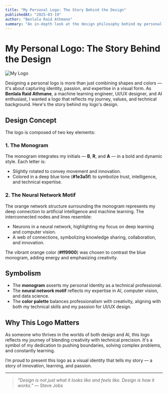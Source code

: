 ```yaml
---
title: "My Personal Logo: The Story Behind the Design"
publishedAt: "2025-03-19"
author: "Benlala Raid Athmane"
summary: "An in-depth look at the design philosophy behind my personal logo."
---
```


# My Personal Logo: The Story Behind the Design

![My Logo](/logo.svg)

Designing a personal logo is more than just combining shapes and colors — it's about capturing identity, passion, and expertise in a visual form. As **Benlala Raid Athmane**, a machine learning engineer, UI/UX designer, and AI enthusiast, I wanted a logo that reflects my journey, values, and technical background. Here's the story behind my logo's design.

## Design Concept

The logo is composed of two key elements:

### 1. **The Monogram**
The monogram integrates my initials — **B**, **R**, and **A** — in a bold and dynamic style. Each letter is:
- Slightly rotated to convey movement and innovation.
- Colored in a deep blue tone (**#1e3a5f**) to symbolize trust, intelligence, and technical expertise.

### 2. **The Neural Network Motif**
The orange network structure surrounding the monogram represents my deep connection to artificial intelligence and machine learning. The interconnected nodes and lines resemble:
- Neurons in a neural network, highlighting my focus on deep learning and computer vision.
- A web of connections, symbolizing knowledge sharing, collaboration, and innovation.

The vibrant orange color (**#ff9900**) was chosen to contrast the blue monogram, adding energy and emphasizing creativity.

## Symbolism
- The **monogram** asserts my personal identity as a technical professional.
- The **neural network motif** reflects my expertise in AI, computer vision, and data science.
- The **color palette** balances professionalism with creativity, aligning with both my technical skills and my passion for UI/UX design.

## Why This Logo Matters
As someone who thrives in the worlds of both design and AI, this logo reflects my journey of blending creativity with technical precision. It's a symbol of my dedication to pushing boundaries, solving complex problems, and constantly learning.

I’m proud to present this logo as a visual identity that tells my story — a story of innovation, learning, and passion.

---
> *"Design is not just what it looks like and feels like. Design is how it works."* — Steve Jobs
